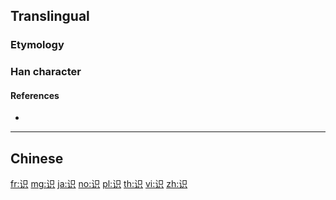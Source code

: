{{character info/new}}
{{also|識|䛊}}
==Translingual==
{{stroke order}}

===Etymology===
{{Han simp|識|f=戠|t=只}}

===Han character===
{{Han char|rn=149|rad=讠|as=05|sn=7|four=|canj=IVRC|ids=⿰讠只}}

====References====
* {{Han ref|kx=1188.181|hdz=63954.010|uh=8BC6|ud=35782}}

----

==Chinese==
{{zh-see|識}}

[[fr:识]]
[[mg:识]]
[[ja:识]]
[[no:识]]
[[pl:识]]
[[th:识]]
[[vi:识]]
[[zh:识]]
